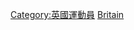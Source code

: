 {{Catnav|頁面分類|人物|各國人物|英国人|英國運動員}}
{{Catnav|頁面分類|人物|各國人物|各国运动员|英國運動員}}
{{Catnav|頁面分類|人物|各職業人物|运动员|篮球运动员}}
{{Catnav|頁面分類|...|球類運動|篮球|篮球运动员}}
{{Commonscat|Basketball players from the United Kingdom}}

[[Category:英國運動員|Category:英國運動員]]
[[Category:各國籃球運動員|Britain]]